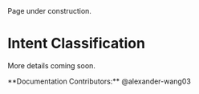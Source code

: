 
<Callout type="warning" emoji="⚠️">
Page under construction.
</Callout>

# Intent Classification

More details coming soon.

<Callout type="default" emoji="👉">
  **Documentation Contributors:** @alexander-wang03
</Callout>

